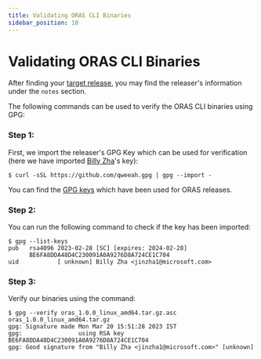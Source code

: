 ```yaml
---
title: Validating ORAS CLI Binaries
sidebar_position: 10
---
```


# Validating ORAS CLI Binaries

After finding your [target release](https://github.com/oras-project/oras/releases), 
you may find the releaser's information under the `notes` section.

The following commands can be used to verify the ORAS CLI binaries using GPG:

### Step 1: 

First, we import the releaser's GPG Key which can be used for verification (here we have imported [Billy Zha](https://github.com/qweeah)'s key):

```
$ curl -sSL https://github.com/qweeah.gpg | gpg --import -
```

You can find the [GPG keys](https://github.com/oras-project/oras/blob/main/KEYS) which have been used for ORAS releases.

### Step 2: 

You can run the following command to check if the key has been imported:

```
$ gpg --list-keys
pub   rsa4096 2023-02-28 [SC] [expires: 2024-02-28]
      BE6FA8DDA48D4C230091A0A9276D8A724CE1C704
uid           [ unknown] Billy Zha <jinzha1@microsoft.com>
```

### Step 3: 

Verify our binaries using the command:

```
$ gpg --verify oras_1.0.0_linux_amd64.tar.gz.asc oras_1.0.0_linux_amd64.tar.gz
gpg: Signature made Mon Mar 20 15:51:28 2023 IST
gpg:                using RSA key BE6FA8DDA48D4C230091A0A9276D8A724CE1C704
gpg: Good signature from "Billy Zha <jinzha1@microsoft.com>" [unknown]
```
